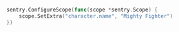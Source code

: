 ```go
sentry.ConfigureScope(func(scope *sentry.Scope) {
	scope.SetExtra("character.name", "Mighty Fighter")
})
```

